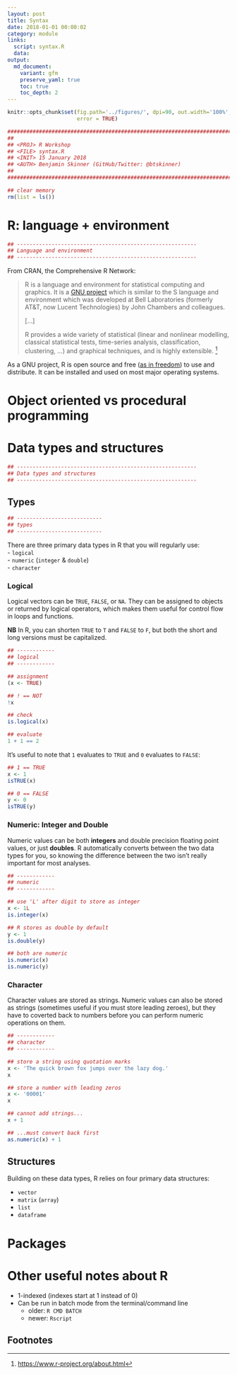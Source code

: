 ```yaml
---
layout: post
title: Syntax
date: 2018-01-01 00:00:02
category: module
links:
  script: syntax.R
  data: 
output:
  md_document:
    variant: gfm
    preserve_yaml: true
    toc: true
    toc_depth: 2
---
```


```r
knitr::opts_chunk$set(fig.path='../figures/', dpi=90, out.width='100%',
                      error = TRUE)
```
```r
################################################################################
##
## <PROJ> R Workshop
## <FILE> syntax.R 
## <INIT> 15 January 2018
## <AUTH> Benjamin Skinner (GitHub/Twitter: @btskinner)
##
################################################################################

## clear memory
rm(list = ls())

```

# R: language + environment
```r
## ---------------------------------------------------------
## Language and environment
## ---------------------------------------------------------
```
From CRAN, the Comprehensive R Network:

> R is a language and environment for statistical computing and
> graphics. It is a [GNU project](https://www.gnu.org) which is
> similar to the S language and environment which was developed at
> Bell Laboratories (formerly AT&T, now Lucent Technologies) by John
> Chambers and colleagues.
>
> [...] 
> 
> R provides a wide variety of statistical (linear and nonlinear
> modelling, classical statistical tests, time-series analysis,
> classification, clustering, ...) and graphical techniques, and is
> highly extensible. [^1]

As a GNU project, R is open source and free
([as in freedom](https://en.wikipedia.org/wiki/Gratis_versus_libre))
to use and distribute. It can be installed and used on most major
operating systems.

# Object oriented vs procedural programming

# Data types and structures
```r
## ---------------------------------------------------------
## Data types and structures
## ---------------------------------------------------------
```

## Types  
```r
## ---------------------------
## types
## ---------------------------
```

There are three primary data types in R that you will
regularly use:  
- `logical`  
- `numeric` (`integer` & `double`)  
- `character` 

### Logical

Logical vectors can be `TRUE`, `FALSE`, or `NA`. They can be assigned
to objects or returned by logical operators, which makes them useful
for control flow in loops and functions.

**NB** In R, you can shorten `TRUE` to `T` and `FALSE` to `F`, but
both the short and long versions must be capitalized.

```r
## ------------
## logical
## ------------

```
```r
## assignment
(x <- TRUE)

## ! == NOT
!x

## check
is.logical(x)

## evaluate
1 + 1 == 2

```

It's useful to note that `1` evaluates to `TRUE` and `0` evaluates to
`FALSE`:

```r
## 1 == TRUE
x <- 1
isTRUE(x)

## 0 == FALSE
y <- 0
isTRUE(y)

```

### Numeric: Integer and Double

Numeric values can be both **integers** and double precision floating
point values, or just **doubles**. R automatically converts between the two data
types for you, so knowing the difference between the two isn't really
important for most analyses.

```r
## ------------
## numeric
## ------------

```
```r
## use 'L' after digit to store as integer
x <- 1L
is.integer(x)

## R stores as double by default
y <- 1
is.double(y)

## both are numeric
is.numeric(x)
is.numeric(y)

```

### Character

Character values are stored as strings. Numeric values can also be
stored as strings (sometimes useful if you must store leading zeroes),
but they have to coverted back to numbers before you can perform
numeric operations on them. 

```r
## ------------
## character
## ------------

```
```r
## store a string using quotation marks
x <- 'The quick brown fox jumps over the lazy dog.'
x

## store a number with leading zeros
x <- '00001'
x

## cannot add strings...
x + 1

## ...must convert back first
as.numeric(x) + 1

```

## Structures

Building on these data types, R relies on four primary data structures:

- `vector`
- `matrix` (`array`)
- `list`
- `dataframe`

# Packages

# Other useful notes about R

- 1-indexed (indexes start at 1 instead of 0)
- Can be run in batch mode from the terminal/command line
  - older: `R CMD BATCH`
  - newer: `Rscript`

## Footnotes
[^1]:
    [https://www.r-project.org/about.html](https://www.r-project.org/about.html)  
